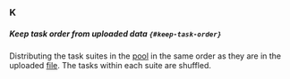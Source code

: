 ### K

##### Keep task order from uploaded data `{#keep-task-order}`

Distributing the task suites in the [pool](#pool) in the same order as they are in the uploaded [file](#tsv). The tasks within each suite are shuffled.
